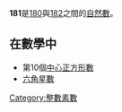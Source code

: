 {{Unreferenced|time=2020-05-24T10:07:30+00:00}}
{{noteTA|G1=Math}}
{{整数
| 质因数分解 = [[素数|質數]]
| 罗马数字 = CLXXXI
}}
'''181'''是[[180|180]]與[[182|182]]之間的[[自然数|自然數]]。

== 在數學中 ==
{{數字性質|use math=yes|print black list=虧數,不尋常數,無平方數因數的數|other print list=高斯整數分解
|質數=*{{{orderstr}}}{{{property}}}{{{releatedstr}}}。
|孿生質數=**第13對{{{property}}}，為{{{value}}}。
** [[回文素数|回文素数]]
** [[星狀質數|星狀質數]]
|高斯整數分解=**此數字雖然是[[自然數|自然]][[質數|質數]]，但不是高斯質數。前一個有此性質的自然質數是[[173|173]]、下一個是[[193|193]]。{{OEIS|id=A002313}}
{{{default}}}
}}
* 第10個[[中心正方形數|中心正方形數]]
* [[六角星數|六角星數]]
{{數小作品}}

[[Category:整數素數|Category:整數素數]]
